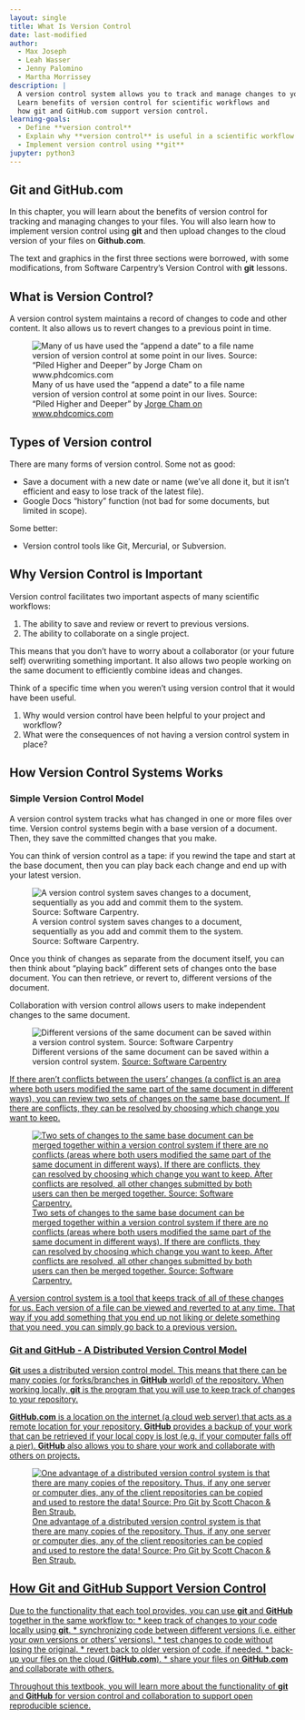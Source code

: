 ```yaml
---
layout: single
title: What Is Version Control
date: last-modified
author:
  - Max Joseph
  - Leah Wasser
  - Jenny Palomino
  - Martha Morrissey
description: |
  A version control system allows you to track and manage changes to your files.
  Learn benefits of version control for scientific workflows and
  how git and GitHub.com support version control.
learning-goals: 
  - Define **version control**
  - Explain why **version control** is useful in a scientific workflow
  - Implement version control using **git**
jupyter: python3
---
```


## Git and GitHub.com

In this chapter, you will learn about the benefits of version control for tracking and managing changes to your files. You will also learn how to implement version control using **git** and then upload changes to the cloud version of your files on **Github.com**. 

The text and graphics in the first three sections were borrowed, with some modifications, from Software Carpentry’s Version Control with **git** lessons.

## What is Version Control?

A version control system maintains a record of changes to code and other content. It also allows us to revert changes to a previous point in time.

![Many of us have used the "append a date" to a file name version of version control at some point in our lives. Source: "Piled Higher and Deeper" by [Jorge Cham on www.phdcomics.com](http://phdcomics.com/comics/archive/phd101212s.gif)](/img/earth-analytics/git-version-control/final-doc-phd-comics.gif)

## Types of Version control

There are many forms of version control. Some not as good:

* Save a document with a new date or name (we’ve all done it, but it isn’t efficient and easy to lose track of the latest file).
* Google Docs “history” function (not bad for some documents, but limited in scope).

Some better:

* Version control tools like Git, Mercurial, or Subversion.

## Why Version Control is Important

Version control facilitates two important aspects of many scientific workflows:

1. The ability to save and review or revert to previous versions.
2. The ability to collaborate on a single project.

This means that you don’t have to worry about a collaborator (or your future self) overwriting something important. It also allows two people working on the same document to efficiently combine ideas and changes.


::: {.callout-response}
Think of a specific time when you weren’t using version control that it would have been useful.

1. Why would version control have been helpful to your project and workflow?
2. What were the consequences of not having a version control system in place?

:::


## How Version Control Systems Works

### Simple Version Control Model

A version control system tracks what has changed in one or more files over 
time. Version control systems begin with a base version of a document. Then, 
they save the committed changes that you make. 

You can think of version control as a tape: if you rewind the tape and 
start at the base document, then you can play back each change and end 
up with your latest version.

![A version control system saves changes to a document, sequentially as you add and commit them to the system. Source: Software Carpentry.](/img/earth-analytics/git-version-control/git-play-changes.png)

Once you think of changes as separate from the document itself, you can then think about “playing back” different sets of changes onto the base document. You can then retrieve, or revert to, different versions of the document.

Collaboration with version control allows users to make independent changes to the same document.

![Different versions of the same document can be saved within a version control system. <a href="http://swcarpentry.github.io/git-novice/fig/versions.svg">Source: Software Carpentry](/img/earth-analytics/git-version-control/git-versions.png)

If there aren’t conflicts between the users’ changes (a conflict is an area where both users modified the same part of the same document in different ways), you can review two sets of changes on the same base document. If there are conflicts, they can be resolved by choosing which change you want to keep.

![Two sets of changes to the same base document can be merged together within a version control system if there are no conflicts (areas where both users modified the same part of the same document in different ways). If there are conflicts, they can resolved by choosing which change you want to keep. After conflicts are resolved, all other changes submitted by both users can then be merged together. Source: Software Carpentry.](/img/earth-analytics/git-version-control/git-merge.png)

A version control system is a tool that keeps track of all of these changes for us. 
Each version of a file can be viewed and reverted to at any time. That way if you 
add something that you end up not liking or delete something that you need, you can 
simply go back to a previous version. 


### Git and GitHub - A Distributed Version Control Model

**Git** uses a distributed version control model. This means that there can be 
many copies (or forks/branches in **GitHub** world) of the repository. When 
working locally, **git** is the program that you will use to keep track of 
changes to your repository. 

**GitHub.com** is a location on the internet (a cloud web server) that acts as a remote location for your repository. **GitHub** provides a backup of your work that can be retrieved if your local copy is lost (e.g. if your computer falls off a pier). **GitHub** also allows you to share your work and collaborate with others on projects.

![One advantage of a distributed version control system is that there are many copies of the repository. Thus, if any one server or computer dies, any of the client repositories can be copied and used to restore the data! Source: Pro Git by Scott Chacon & Ben Straub.](/img/earth-analytics/git-version-control/git-distributed-version-control-model.png)

## How Git and GitHub Support Version Control

Due to the functionality that each tool provides, you can use **git** and **GitHub** together in the same workflow to:
* keep track of changes to your code locally using **git**.
* synchronizing code between different versions (i.e. either your own versions or others' versions).
* test changes to code without losing the original.
* revert back to older version of code, if needed.
* back-up your files on the cloud (**GitHub.com**).
* share your files on **GitHub.com** and collaborate with others.

Throughout this textbook, you will learn more about the functionality of **git** and **GitHub** for version control and collaboration to support open reproducible science.  

